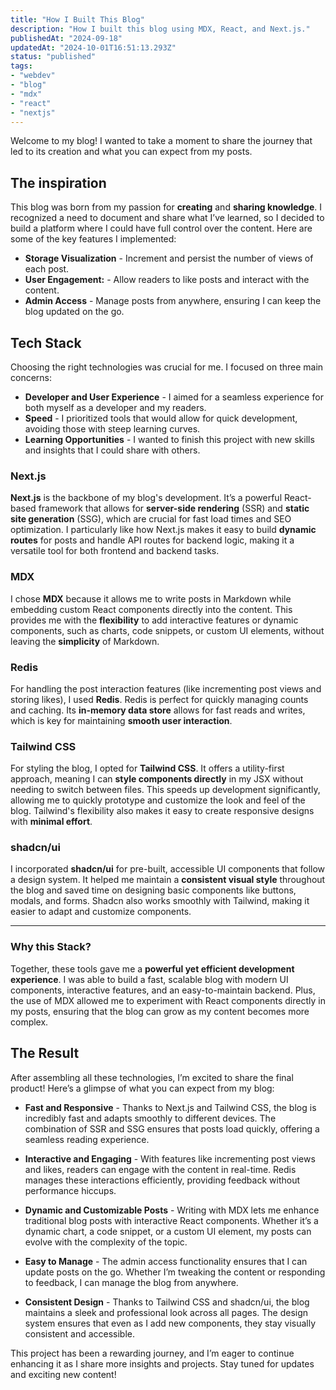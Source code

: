 ```yaml
---
title: "How I Built This Blog"
description: "How I built this blog using MDX, React, and Next.js."
publishedAt: "2024-09-18"
updatedAt: "2024-10-01T16:51:13.293Z"
status: "published"
tags: 
- "webdev"
- "blog"
- "mdx"
- "react"
- "nextjs"
---
```



Welcome to my blog! I wanted to take a moment to share the journey that led to its creation and what you can expect from my posts.

## The inspiration

This blog was born from my passion for **creating** and **sharing knowledge**. I recognized a need to document and share what I’ve learned, so I decided to build a platform where I could have full control over the content. Here are some of the key features I implemented:

- **Storage Visualization** - Increment and persist the number of views of each post.
- **User Engagement:** - Allow readers to like posts and interact with the content.
- **Admin Access** - Manage posts from anywhere, ensuring I can keep the blog updated on the go.

## Tech Stack

Choosing the right technologies was crucial for me. I focused on three main concerns:

- **Developer and User Experience** - I aimed for a seamless experience for both myself as a developer and my readers.
- **Speed** - I prioritized tools that would allow for quick development, avoiding those with steep learning curves.
- **Learning Opportunities** - I wanted to finish this project with new skills and insights that I could share with others.

### Next.js

**Next.js** is the backbone of my blog's development. It’s a powerful React-based framework that allows for **server-side rendering** (SSR) and **static site generation** (SSG), which are crucial for fast load times and SEO optimization. I particularly like how Next.js makes it easy to build **dynamic routes** for posts and handle API routes for backend logic, making it a versatile tool for both frontend and backend tasks.

### MDX

I chose **MDX** because it allows me to write posts in Markdown while embedding custom React components directly into the content. This provides me with the **flexibility** to add interactive features or dynamic components, such as charts, code snippets, or custom UI elements, without leaving the **simplicity** of Markdown.

### Redis

For handling the post interaction features (like incrementing post views and storing likes), I used **Redis**. Redis is perfect for quickly managing counts and caching. Its **in-memory data store** allows for fast reads and writes, which is key for maintaining **smooth user interaction**.

### Tailwind CSS

For styling the blog, I opted for **Tailwind CSS**. It offers a utility-first approach, meaning I can **style components directly** in my JSX without needing to switch between files. This speeds up development significantly, allowing me to quickly prototype and customize the look and feel of the blog. Tailwind's flexibility also makes it easy to create responsive designs with **minimal effort**.

### shadcn/ui

I incorporated **shadcn/ui** for pre-built, accessible UI components that follow a design system. It helped me maintain a **consistent visual style** throughout the blog and saved time on designing basic components like buttons, modals, and forms. Shadcn also works smoothly with Tailwind, making it easier to adapt and customize components.

---

### Why this Stack?

Together, these tools gave me a **powerful yet efficient development experience**. I was able to build a fast, scalable blog with modern UI components, interactive features, and an easy-to-maintain backend. Plus, the use of MDX allowed me to experiment with React components directly in my posts, ensuring that the blog can grow as my content becomes more complex.

## The Result

After assembling all these technologies, I’m excited to share the final product! Here’s a glimpse of what you can expect from my blog:

- **Fast and Responsive** - Thanks to Next.js and Tailwind CSS, the blog is incredibly fast and adapts smoothly to different devices. The combination of SSR and SSG ensures that posts load quickly, offering a seamless reading experience.

- **Interactive and Engaging** - With features like incrementing post views and likes, readers can engage with the content in real-time. Redis manages these interactions efficiently, providing feedback without performance hiccups.

- **Dynamic and Customizable Posts** - Writing with MDX lets me enhance traditional blog posts with interactive React components. Whether it’s a dynamic chart, a code snippet, or a custom UI element, my posts can evolve with the complexity of the topic.

- **Easy to Manage** - The admin access functionality ensures that I can update posts on the go. Whether I’m tweaking the content or responding to feedback, I can manage the blog from anywhere.

- **Consistent Design** - Thanks to Tailwind CSS and shadcn/ui, the blog maintains a sleek and professional look across all pages. The design system ensures that even as I add new components, they stay visually consistent and accessible.

This project has been a rewarding journey, and I’m eager to continue enhancing it as I share more insights and projects. Stay tuned for updates and exciting new content!
